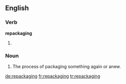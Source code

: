 ==English==

===Verb===
'''repackaging'''

# {{present participle of|[[repackage]]}}

===Noun===
{{en-noun}}

# The process of packaging something again or anew.

[[de:repackaging]]
[[fr:repackaging]]
[[tr:repackaging]]